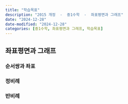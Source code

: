 ```yaml
---
title: "학습목표"
description: "2015 개정  -  중1수학  -  좌표평면과 그래프"
date: "2024-12-28"
date-modified: "2024-12-28"
categories: [중1수학, 좌표평면과 그래프, 학습목표]
---
```


## 좌표평면과 그래프

### 순서쌍과 좌표

### 정비례

### 반비례
